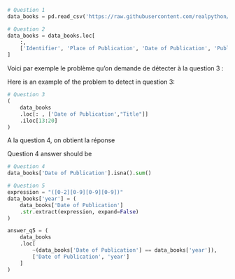 ```python
# Question 1
data_books = pd.read_csv('https://raw.githubusercontent.com/realpython/python-data-cleaning/master/Datasets/BL-Flickr-Images-Book.csv',sep=',')
```

```python
# Question 2
data_books = data_books.loc[
    :,
    ['Identifier', 'Place of Publication', 'Date of Publication', 'Publisher', 'Title', 'Author']
]
```

::: {.content-visible when-profile="fr"}
Voici par exemple le problème qu'on demande de détecter à la question 3 :
:::
::: {.content-visible when-profile="en"}
Here is an example of the problem to detect in question 3:
:::


```python
# Question 3
(
    data_books
    .loc[: , ['Date of Publication',"Title"]]
    .iloc[13:20]
)
```

::: {.content-visible when-profile="fr"}
A la question 4, on obtient la réponse
:::
::: {.content-visible when-profile="en"}
Question 4 answer should be
:::


```python
# Question 4
data_books['Date of Publication'].isna().sum()
```

```python
# Question 5
expression = "([0-2][0-9][0-9][0-9])"
data_books['year'] = (
    data_books['Date of Publication']
    .str.extract(expression, expand=False)
)

answer_q5 = (
    data_books
    .loc[
        ~(data_books['Date of Publication'] == data_books['year']),
        ['Date of Publication', 'year']
    ]
)
```
